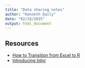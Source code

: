 ```yaml
---
title: "Data sharing notes"
author: "Kenneth Daily"
date: "02/18/2015"
output: html_document
---
```


## Resources

* [How to Transition from Excel to R](https://districtdatalabs.silvrback.com/intro-to-r-for-microsoft-excel-users)
* [Introducing tidyr](http://blog.rstudio.org/2014/07/22/introducing-tidyr/)
